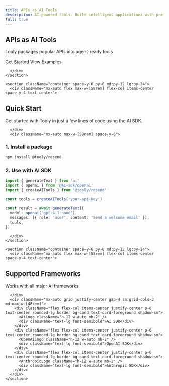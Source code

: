 ```yaml
---
title: APIs as AI Tools
description: AI-powered tools. Build intelligent applications with pre-built integrations for email, project management, and more.
full: true
---
```



<div className="flex min-h-screen flex-col">
  <main className="flex-1">
    <section className="container flex flex-col items-center justify-center space-y-6 py-8 md:py-12 lg:py-24">
      <div className="mx-auto flex max-w-[58rem] flex-col items-center space-y-4 text-center">

<h1 className="text-6xl font-bold">APIs as AI Tools</h1>

Tooly packages popular APIs into agent-ready tools

<div className="space-x-4">
  <Link
    href="/docs"
    className="inline-flex h-10 items-center justify-center rounded-md bg-primary px-8 py-2 text-sm font-medium text-primary-foreground ring-offset-background transition-colors hover:bg-primary/90 focus-visible:outline-none focus-visible:ring-2 focus-visible:ring-ring focus-visible:ring-offset-2 disabled:pointer-events-none disabled:opacity-50"
  >
    Get Started
  </Link>
  <Link
    href="/docs/examples"
    className="inline-flex h-10 items-center justify-center rounded-md border border-input bg-background px-8 py-2 text-sm font-medium ring-offset-background transition-colors hover:bg-accent hover:text-accent-foreground focus-visible:outline-none focus-visible:ring-2 focus-visible:ring-ring focus-visible:ring-offset-2 disabled:pointer-events-none disabled:opacity-50"
  >
    View Examples
  </Link>
</div>

      </div>
    </section>

    <section className="container space-y-6 py-8 md:py-12 lg:py-24">
      <div className="mx-auto flex max-w-[58rem] flex-col items-center space-y-4 text-center">

<h2 className="text-4xl font-bold">Quick Start</h2>

Get started with Tooly in just a few lines of code using the AI SDK.

      </div>
      <div className="mx-auto max-w-[58rem] space-y-6">

### 1. Install a package

```bash
npm install @tooly/resend
```

### 2. Use with AI SDK

```typescript
import { generateText } from 'ai'
import { openai } from '@ai-sdk/openai'
import { createAITools } from '@tooly/resend'

const tools = createAITools('your-api-key')

const result = await generateText({
  model: openai('gpt-4.1-nano'),
  messages: [{ role: 'user', content: 'Send a welcome email' }],
  tools,
})
```

      </div>
    </section>

    <section className="container space-y-6 py-8 md:py-12 lg:py-24">
      <div className="mx-auto flex max-w-[58rem] flex-col items-center space-y-4 text-center">

<h2 className="text-4xl font-bold">Supported Frameworks</h2>

Works with all major AI frameworks

      </div>
      <div className="mx-auto grid justify-center gap-4 sm:grid-cols-3 md:max-w-[48rem]">
        <div className="flex flex-col items-center justify-center p-6 text-center rounded-lg border bg-card text-card-foreground shadow-sm">
          <AiLogo className="h-12 w-auto mb-2" />
          <div className="text-lg font-semibold">AI SDK</div>
        </div>
        <div className="flex flex-col items-center justify-center p-6 text-center rounded-lg border bg-card text-card-foreground shadow-sm">
          <OpenAiLogo className="h-12 w-auto mb-2" />
          <div className="text-lg font-semibold">OpenAI SDK</div>
        </div>
        <div className="flex flex-col items-center justify-center p-6 text-center rounded-lg border bg-card text-card-foreground shadow-sm">
          <AnthropicLogo className="h-12 w-auto mb-2" />
          <div className="text-lg font-semibold">Anthropic SDK</div>
        </div>
      </div>
    </section>

  </main>
</div>
